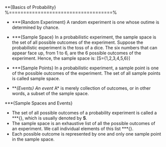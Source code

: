 \noindent ***{Basics of Probability}
%====================================%

* ***{Random Experiment}
A random experiment is one whose outime is determined by chance.

* ***{Sample Space}
In a probabilistic experiment, the sample space is the set of all possible outcomes of the experiment. 
Suppose the probabilistic experiment is the toss of a dice. The six numbers that can appear face up, 
from 1 to 6, are the 6 possible outcomes of the experiment. Hence, the sample space is:
\[S={1,2,3,4,5,6}\]

* ***{Sample Points}
In a probabilistic experiment, a sample point is one of the possible outcomes of the experiment. The set of all sample points is called sample space.

* ***{Events}
An event *A* is merely collection of outcomes, or in other words, a subset of the sample space.


***{Sample Spaces and Events}

*  The set of all possible outcomes of a probability experiment is called a ***{\emph{sample space}}, which is usually denoted by $\boldsymbol{S}$.
*  The sample space is an exhaustive list of all the possible outcomes of an experiment. We call individual elements of this list ***{\emph{sample points}}.
*  Each possible outcome is represented by one and only one sample point in the sample space.

